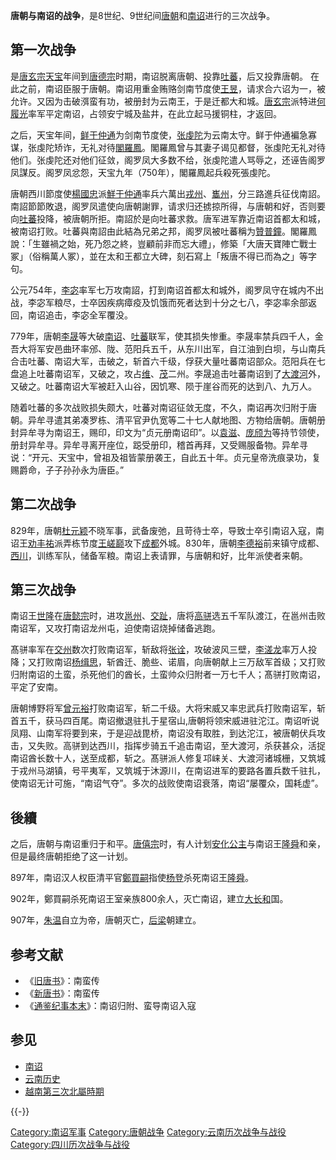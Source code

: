 {{No footnotes|time=2018-03-28T12:54:48+00:00}}
{{Infobox Military Conflict
|conflict=唐朝与南诏的战争
|partof=
|image= 
|caption= 唐朝与南诏的战争
|date= 750年－785年；829年－830年；859年－870年
|place=[[剑南道|剑南道]]南部
|territory=
|result=第一次战争使南诏脱离唐朝，倒向吐蕃；数十年后南诏吐蕃联军被唐军打败，南诏再次归附于唐朝；第三次战争互有胜负，南诏国力损失巨大
|combatant1=[[唐朝|唐朝]]
|combatant2=[[南诏|南诏]]
|commander1=[[鲜于仲通|鲜于仲通]]<br />[[李宓|李宓]]<br />[[李晟_(唐朝)|李晟]]<br/>[[曲环|曲环]]<br/>[[杜元颖|杜元颖]]<br/>[[高骈|高骈]]<br/>[[颜庆复|颜庆复]]
|commander2=[[阁罗凤|阁罗凤]]<br/>[[王嵯巅|王嵯巅]]<br/>[[劝丰祐|劝丰祐]]<br/>[[世隆|世隆]]
|strength1=
*第一次战争：<br />[[李晟|李晟]]率禁兵四千人<br />金吾大将军[[安邑曲环|安邑曲环]]率邠、陇、范阳兵五千人<br />[[山南兵|山南兵]]，人數不詳。
*第二次战争：<br />[[李德裕|李德裕]]駐守成都，人數不詳。
*第三次战争：<br />[[高骈|高骈]]选五千军队渡江

|strength2=
*第一次战争：南诏、吐蕃联军，人數不詳。
*第二次战争：南诏军，人數不詳。
*第三次战争：南诏军，人數不詳。
|casualties1=
*第一次战争：中國史書記載，斩首六千级，俘获大量吐蕃南诏部众，因饥寒、陨于崖谷而死的吐蕃南诏大军达到八、九万人。
*第二次战争：人數不詳。
*第三次战争：斩敌将[[张诠|张诠]]，攻破波风三壁，[[李溠龙|李溠龙]]率万人投降。；又打败南诏[[杨缉思|杨缉思]]，斩酋迁、脆些、诺眉，向唐朝献上三万敌军首级；又打败归附南诏的土蛮，杀死他们的酋长，土蛮帅众归附者一万七千人；髙骈打败南诏平定了安南。唐朝博野将[[曾元裕|曾元裕]]打败南诏军，斩二千级。唐朝将领宋威又率忠武軍打败南诏军，斩首五千级，获马四百尾。高骈到达西川，指挥步骑五千追击南诏，至大渡河，杀获甚众，活捉南诏酋长数十人，送至成都，斩之。
|casualties2=
*第一次战争：南诏、吐蕃联军，人數不詳。
*第二次战争：人數不詳。
*第三次战争：
|notes=
}}

'''唐朝与南诏的战争'''，是8世纪、9世纪间[[唐朝|唐朝]]和[[南诏|南诏]]进行的三次战争。

==第一次战争==
是[[唐玄宗|唐玄宗]][[天宝_(唐朝)|天宝]]年间到[[唐德宗|唐德宗]]时期，南诏脱离唐朝、投靠[[吐蕃|吐蕃]]，后又投靠唐朝。
在此之前，南诏臣服于唐朝。南诏用重金贿赂剑南节度使[[王昱|王昱]]，请求合六诏为一，被允许。又因为击破渳蛮有功，被册封为云南王，于是迁都大和城。[[唐玄宗|唐玄宗]]派特进[[何履光|何履光]]率军平定南诏，占领安宁城及盐井，在此立起马援铜柱，才返回。

之后，天宝年间，[[鲜于仲通|鲜于仲通]]为剑南节度使，[[张虔陀|张虔陀]]为云南太守。鲜于仲通褊急寡谋，张虔陀矫诈，无礼对待[[閣羅鳳|閣羅鳳]]。閣羅鳳曾与其妻子谒见都督，张虔陀无礼对待他们。张虔陀还对他们征敛，阁罗凤大多数不给，张虔陀遣人骂辱之，还诬告阁罗凤謀反。阁罗凤忿怨，天宝九年（750年），閣羅鳳起兵殺死張虔陀。

唐朝西川節度使[[楊國忠|楊國忠]]派[[鮮于仲通|鮮于仲通]]率兵六萬出[[戎州|戎州]]、[[巂州|巂州]]，分三路進兵征伐南詔。南詔節節敗退，阁罗凤遣使向唐朝謝罪，请求归还掳掠所得，与唐朝和好，否则要向[[吐蕃|吐蕃]]投降，被唐朝所拒。南詔於是向吐蕃求救。唐军进军靠近南诏首都太和城，被南诏打败。吐蕃與南詔由此結為兄弟之邦，阁罗凤被吐蕃稱为[[贊普鐘|贊普鐘]]。閣羅鳳說：「生雖禍之始，死乃怨之終，豈顧前非而忘大禮」，修築「大唐天寶陣亡戰士冢」（俗稱萬人冢），並在太和王都立大碑，刻石寫上「叛唐不得已而為之」等字句。

公元754年，[[李宓|李宓]]率军七万攻南詔，打到南诏首都太和城外，阁罗凤守在城内不出战，李宓军粮尽，士卒因疾病瘴疫及饥饿而死者达到十分之七八，李宓率余部返回，南诏追击，李宓全军覆没。

779年，唐朝[[李晟|李晟]]等大破[[南诏|南诏]]、[[吐蕃|吐蕃]]联军，使其损失惨重。李晟率禁兵四千人，金吾大将军安邑曲环率邠、陇、范阳兵五千，从东川出军，自江油到白坝，与山南兵合击吐蕃、南诏大军，击破之，斩首六千级，俘获大量吐蕃南诏部众。范阳兵在七盘追上吐蕃南诏军，又破之，攻占[[维州|维]]、[[茂州|茂]]二州。李晟追击吐蕃南诏到了[[大渡河|大渡河]]外，又破之。吐蕃南诏大军被赶入山谷，因饥寒、陨于崖谷而死的达到八、九万人。 

随着吐蕃的多次战败损失颇大，吐蕃对南诏征敛无度，不久，南诏再次归附于唐朝。异牟寻遣其弟凑罗栋、清平官尹仇宽等二十七人献地图、方物给唐朝。唐朝册封异牟寻为南诏王，赐印，印文为“贞元册南诏印”。以[[袁滋|袁滋]]、[[庞颀为|庞颀为]]等持节领使，册封异牟寻。异牟寻离开座位，跽受册印，稽首再拜，又受赐服备物。异牟寻说：“开元、天宝中，曾祖及祖皆蒙册袭王，自此五十年。贞元皇帝洗痕录功，复赐爵命，子子孙孙永为唐臣。”

==第二次战争==
829年，唐朝[[杜元颖|杜元颖]]不晓军事，武备废弛，且苛待士卒，导致士卒引南诏入寇，南诏王[[劝丰祐|劝丰祐]]派弄栋节度[[王嵯巅|王嵯巅]]攻下[[成都|成都]]外城。830年，唐朝[[李德裕|李德裕]]前来镇守成都、[[西川|西川]]，训练军队，储备军粮。南诏上表请罪，与唐朝和好，比年派使者来朝。

==第三次战争==
南诏王[[世隆|世隆]]在[[唐懿宗|唐懿宗]]时，进攻[[邕州|邕州]]、[[越南第三次北屬時期#南詔國的侵擾|交趾]]，唐将[[高骈|高骈]]选五千军队渡江，在邕州击败南诏军，又攻打南诏龙州屯，迫使南诏烧掉储备逃跑。

髙骈率军在[[交州|交州]]数次打败南诏军，斩敌将[[张诠|张诠]]，攻破波风三壁，[[李溠龙|李溠龙]]率万人投降；又打败南诏[[杨缉思|杨缉思]]，斩酋迁、脆些、诺眉，向唐朝献上三万敌军首级；又打败归附南诏的土蛮，杀死他们的酋长，土蛮帅众归附者一万七千人；髙骈打败南诏，平定了安南。

唐朝博野将军[[曾元裕|曾元裕]]打败南诏军，斩二千级。大将宋威又率忠武兵打败南诏军，斩首五千，获马四百尾。南诏撤退驻扎于星宿山,唐朝将领宋威进驻沱江。南诏听说凤翔、山南军将要到来，于是迎战毘桥，南诏没有取胜，到达沱江，被唐朝伏兵攻击，又失败。高骈到达西川，指挥步骑五千追击南诏，至大渡河，杀获甚众，活捉南诏酋长数十人，送至成都，斩之。髙骈派人修复邛崃关、大渡河诸城栅，又筑城于戎州马湖镇，号平夷军，又筑城于沐源川，在南诏进军的要路各置兵数千驻扎，使南诏无计可施，“南诏气夺”。多次的战败使南诏衰落，南诏“屡覆众，国耗虚”。

==後續==
之后，唐朝与南诏重归于和平。[[唐僖宗|唐僖宗]]时，有人计划[[安化公主_(唐朝)|安化公主]]与南诏王[[隆舜|隆舜]]和亲，但是最终唐朝拒绝了这一计划。

897年，南诏汉人权臣清平官[[鄭買嗣|鄭買嗣]]指使[[杨登|杨登]]杀死南诏王[[隆舜|隆舜]]。

902年，鄭買嗣杀死南诏王室亲族800余人，灭亡南诏，建立[[大长和|大长和]]国。

907年，[[朱温|朱温]]自立为帝，唐朝灭亡，[[后梁|后梁]]朝建立。

== 参考文献 ==
*《[[旧唐书|旧唐书]]》：南蛮传
*《[[新唐书|新唐书]]》：南蛮传 
*《[[通鉴纪事本末|通鉴纪事本末]]》：南诏归附、蛮导南诏入寇  

== 参见 ==
*[[南诏|南诏]]
*[[云南历史|云南历史]]
*[[越南第三次北屬時期|越南第三次北屬時期]]

{{-}}
{{唐朝历史事件}}

[[Category:南诏军事|Category:南诏军事]]
[[Category:唐朝战争|Category:唐朝战争]]
[[Category:云南历次战争与战役|Category:云南历次战争与战役]]
[[Category:四川历次战争与战役|Category:四川历次战争与战役]]